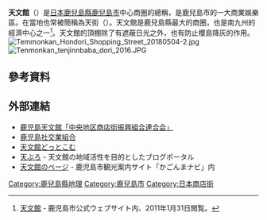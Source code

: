 '''天文館'''（{{lang-ja|てんもんかん}}）是[[日本|日本]][[鹿兒島縣|鹿兒島縣]][[鹿兒島市|鹿兒島市]]中心商圈的總稱，是鹿兒島市的一大商業娛樂區。在當地也常被簡稱為天街（{{lang-ja|てんまち}}）。天文館是鹿兒島縣最大的商圈，也是南九州的經濟中心之一<ref name="city">[http://www.city.kagoshima.lg.jp/_1010/kanko/kankou/0005999.html 天文館] {{Wayback|url=http://www.city.kagoshima.lg.jp/_1010/kanko/kankou/0005999.html |date=20130906100404 }} - 鹿児島市公式ウェブサイト内、2011年1月31日閲覧。</ref>。天文館的頂棚除了有遮蔽日光之外，也有防止櫻島降灰的作用。
[[File:Temmonkan_Hondori_Shopping_Street_20180504-2.jpg|thumb]]
[[File:Tenmonkan_tenjinnbaba_dori_2016.JPG|thumb]]
== 參考資料 ==
{{Reflist}}
==外部連結==
* [http://www.tenmonkan.com/chusinren/ 鹿児島天文館「中央地区商店街振興組合連合会」] {{Wayback|url=http://www.tenmonkan.com/chusinren/ |date=20210210022323 }}
* [http://www.kagoshima-pub.or.jp/ 鹿児島社交業組合] {{Wayback|url=http://www.kagoshima-pub.or.jp/ |date=20210210022410 }}
* [http://www.tenmonkan.com/ 天文館どっとこむ] {{Wayback|url=http://www.tenmonkan.com/ |date=20080828090132 }} 
* [http://www.tenblo.jp/ 天ぶろ] {{Wayback|url=http://www.tenblo.jp/ |date=20201030023124 }} - 天文館の地域活性を目的としたブログポータル
* [https://web.archive.org/web/20170421013830/http://www.kagoshima-yokanavi.jp/taiken/okaimono.html 天文館のページ] - 鹿児島市観光案内サイト「かごんまナビ」内
[[Category:鹿兒島縣地理|Category:鹿兒島縣地理]]
[[Category:鹿兒島市|Category:鹿兒島市]]
[[Category:日本商店街|Category:日本商店街]]